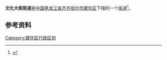 {{中国乡级行政区
| 行政区全称 = 文化大街街道
| 上级行政区 = [[黑龙江省|黑龙江省]][[齐齐哈尔市|齐齐哈尔市]][[建华区|建华区]]
| 行政区类别 = [[街道|街道]]
| LowerDivisions = 10个社区
| 行政区划代码 = 230203007
| 总面积 = 
| 户籍人口 = 
| 常住人口 = 
| 行政区划 = 
| 官方网站 =
| 邮政编码 =150000
| 毗邻行政区 =
}}

'''文化大街街道'''是[[中国|中国]][[黑龙江省|黑龙江省]][[齐齐哈尔市|齐齐哈尔市]][[建华区|建华区]]下辖的一个[[街道|街道]]<ref>{{Cite web |url=http://www.chinaquhua.cn/heilongjiang/ |title=文化大街街道 |access-date=2011-10-14 |archive-date=2011-08-22 |archive-url=https://web.archive.org/web/20110822123644/http://www.chinaquhua.cn/heilongjiang/ |dead-url=yes }}</ref>。

==参考资料==
{{reflist}}

{{齐齐哈尔市建华区行政区划}}

[[Category:建华区行政区划|Category:建华区行政区划]]
